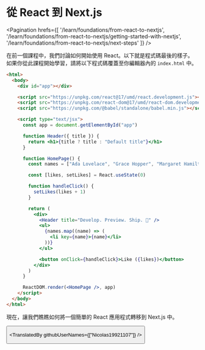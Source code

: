 
# 從 React 到 Next.js

<Pagination
  hrefs={[
    '/learn/foundations/from-react-to-nextjs',
    '/learn/foundations/from-react-to-nextjs/getting-started-with-nextjs',
    '/learn/foundations/from-react-to-nextjs/next-steps'
  ]}
/>

在前一個課程中，我們討論如何開始使用 React。以下就是程式碼最後的樣子。
如果你從此課程開始學習，請將以下程式碼覆蓋至你編輯器內的 `index.html` 中。

```html
<html>
  <body>
    <div id="app"></div>

    <script src="https://unpkg.com/react@17/umd/react.development.js"></script>
    <script src="https://unpkg.com/react-dom@17/umd/react-dom.development.js"></script>
    <script src="https://unpkg.com/@babel/standalone/babel.min.js"></script>

    <script type="text/jsx">
      const app = document.getElementById("app")

      function Header({ title }) {
        return <h1>{title ? title : "Default title"}</h1>
      }

      function HomePage() {
        const names = ["Ada Lovelace", "Grace Hopper", "Margaret Hamilton"]

        const [likes, setLikes] = React.useState(0)

        function handleClick() {
          setLikes(likes + 1)
        }

        return (
          <div>
            <Header title="Develop. Preview. Ship. 🚀" />
            <ul>
              {names.map((name) => (
                <li key={name}>{name}</li>
              ))}
            </ul>

            <button onClick={handleClick}>Like ({likes})</button>
          </div>
        )
      }

      ReactDOM.render(<HomePage />, app)
    </script>
  </body>
</html>
```

現在，讓我們瞧瞧如何將一個簡單的 React 應用程式轉移到 Next.js 中。

<Button
  content="前往課程 →"
  url="/learn/foundations/from-react-to-nextjs/getting-started-with-nextjs"
  basicStyle="text-white bg-[#0070f3]"
  hoverStyle="hover:opacity-90"
/>

<TranslatedBy githubUserNames={["Nicolas19921107"]} />
